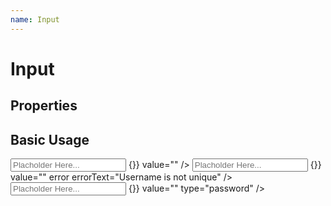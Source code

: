 ```yaml
---
name: Input
---
```



# Input

## Properties

<PropsTable of={Input} />

## Basic Usage

<Playground>
  <Input
    placeholder="Placholder Here..."
    id="sampleId"
    label="Label"
    onChangeFunction={() => {}}
    value=""
  />
  <Input
    placeholder="Placholder Here..."
    id="sampleId"
    label="Label"
    onChangeFunction={() => {}}
    value=""
    error
    errorText="Username is not unique"
  />
  <Input
    placeholder="Placholder Here..."
    id="sampleId"
    label="Label"
    onChangeFunction={() => {}}
    value=""
    type="password"
  />
</Playground>
